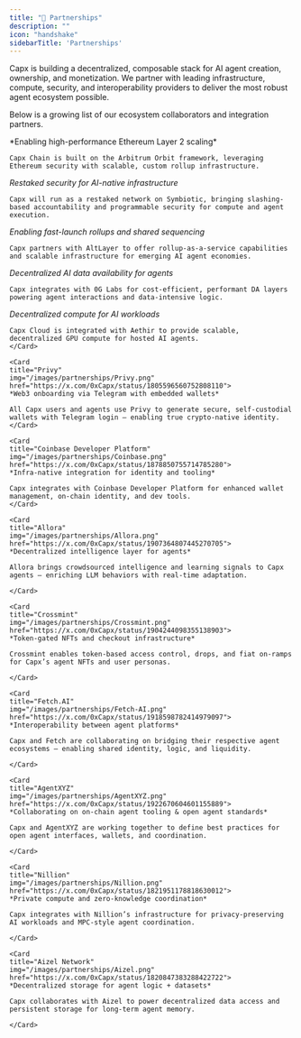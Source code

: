 ```yaml
---
title: "🤝 Partnerships"
description: ""
icon: "handshake"
sidebarTitle: 'Partnerships'
---
```


Capx is building a decentralized, composable stack for AI agent creation, ownership, and monetization. We partner with leading infrastructure, compute, security, and interoperability providers to deliver the most robust agent ecosystem possible.

Below is a growing list of our ecosystem collaborators and integration partners.


<CardGroup cols={2}>
  <Card 
    title="Arbitrum"
    img="/images/partnerships/Arbitrum.png"
    href="https://x.com/0xCapx/status/1861485575553065253">
    *Enabling high-performance Ethereum Layer 2 scaling*
    
    Capx Chain is built on the Arbitrum Orbit framework, leveraging Ethereum security with scalable, custom rollup infrastructure.
  </Card>
  
  <Card 
    title="Symbiotic" 
    img="/images/partnerships/Symbiotic.png"
    href="https://x.com/0xCapx/status/1824100080879607983">
    *Restaked security for AI-native infrastructure*

    Capx will run as a restaked network on Symbiotic, bringing slashing-based accountability and programmable security for compute and agent execution.
  </Card>
  
  <Card 
    title="AltLayer"
    img="/images/partnerships/AltLayer.png"
    href="https://x.com/0xCapx/status/1864699843056423345">
    *Enabling fast-launch rollups and shared sequencing*

    Capx partners with AltLayer to offer rollup-as-a-service capabilities and scalable infrastructure for emerging AI agent economies.
  </Card>

  <Card 
    title="0G Labs"
    img="/images/partnerships/0G-Labs.png"
    href="https://x.com/0xCapx/status/1877226464447279150">
    *Decentralized AI data availability for agents*

    Capx integrates with 0G Labs for cost-efficient, performant DA layers powering agent interactions and data-intensive logic.
  </Card>

  <Card 
    title="Aethir"
    img="/images/partnerships/Aethir.png"
    href="https://x.com/0xCapx/status/1866913017620816199">
    *Decentralized compute for AI workloads*

    Capx Cloud is integrated with Aethir to provide scalable, decentralized GPU compute for hosted AI agents.
    </Card>

    <Card 
    title="Privy"
    img="/images/partnerships/Privy.png"
    href="https://x.com/0xCapx/status/1805596560752808110">
    *Web3 onboarding via Telegram with embedded wallets*

    All Capx users and agents use Privy to generate secure, self-custodial wallets with Telegram login — enabling true crypto-native identity.
    </Card>

    <Card 
    title="Coinbase Developer Platform"
    img="/images/partnerships/Coinbase.png"
    href="https://x.com/0xCapx/status/1878850755714785280">
    *Infra-native integration for identity and tooling*

    Capx integrates with Coinbase Developer Platform for enhanced wallet management, on-chain identity, and dev tools.
    </Card>

    <Card 
    title="Allora"
    img="/images/partnerships/Allora.png"
    href="https://x.com/0xCapx/status/1907364807445270705">
    *Decentralized intelligence layer for agents*

    Allora brings crowdsourced intelligence and learning signals to Capx agents — enriching LLM behaviors with real-time adaptation.

    </Card>

    <Card 
    title="Crossmint"
    img="/images/partnerships/Crossmint.png"
    href="https://x.com/0xCapx/status/1904244098355138903">
    *Token-gated NFTs and checkout infrastructure*

    Crossmint enables token-based access control, drops, and fiat on-ramps for Capx’s agent NFTs and user personas.

    </Card>

    <Card 
    title="Fetch.AI"
    img="/images/partnerships/Fetch-AI.png"
    href="https://x.com/0xCapx/status/1918598782414979097">
    *Interoperability between agent platforms*

    Capx and Fetch are collaborating on bridging their respective agent ecosystems — enabling shared identity, logic, and liquidity.

    </Card>

    <Card 
    title="AgentXYZ"
    img="/images/partnerships/AgentXYZ.png"
    href="https://x.com/0xCapx/status/1922670604601155889">
    *Collaborating on on-chain agent tooling & open agent standards*

    Capx and AgentXYZ are working together to define best practices for open agent interfaces, wallets, and coordination.

    </Card>

    <Card 
    title="Nillion"
    img="/images/partnerships/Nillion.png"
    href="https://x.com/0xCapx/status/1821951178818630012">
    *Private compute and zero-knowledge coordination*

    Capx integrates with Nillion’s infrastructure for privacy-preserving AI workloads and MPC-style agent coordination.

    </Card>

    <Card 
    title="Aizel Network"
    img="/images/partnerships/Aizel.png"
    href="https://x.com/0xCapx/status/1820847383288422722">
    *Decentralized storage for agent logic + datasets*

    Capx collaborates with Aizel to power decentralized data access and persistent storage for long-term agent memory.

    </Card>
</CardGroup>